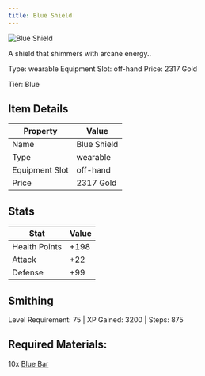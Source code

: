 ```yaml
---
title: Blue Shield
---
```


<div className="flex items-start gap-6 mb-8">
  <div className="flex-shrink-0">
    <img src="/assets/resources/crafting/weapons/shields/blue_shield.png" alt="Blue Shield" className="w-24 h-24 border rounded-lg" />
  </div>
  <div className="flex-1">
    <div className="space-y-2">
      <p className="text-lg text-muted-foreground">A shield that shimmers with arcane energy..</p>
      <div className="flex flex-wrap gap-4 text-sm">
        <span className="px-2 py-1 bg-green-100 dark:bg-green-900 rounded-md">
          Type: wearable
        </span>
        <span className="px-2 py-1 bg-purple-100 dark:bg-purple-900 rounded-md">
          Equipment Slot: off-hand
        </span>
        <span className="px-2 py-1 bg-yellow-100 dark:bg-yellow-900 rounded-md">
          Price: 2317 Gold
        </span>
      </div>
      <p className="text-sm font-medium">Tier: Blue</p>
    </div>
  </div>
</div>

## Item Details
| Property | Value |
|----------|-------|
| Name | Blue Shield |
| Type | wearable |
| Equipment Slot | off-hand |
| Price | 2317 Gold |

## Stats
| Stat | Value |
|------|-------|
| Health Points | +198 |
| Attack | +22 |
| Defense | +99 |

## Smithing
Level Requirement: 75 | XP Gained: 3200 | Steps: 875

## Required Materials:
10x [Blue Bar](/docs/resources/individual/blue_bar)

